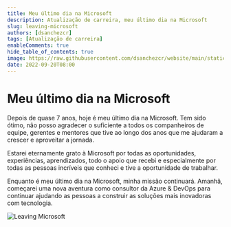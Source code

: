 ```yaml
---
title: Meu último dia na Microsoft
description: Atualização de carreira, meu último dia na Microsoft
slug: leaving-microsoft
authors: [dsanchezcr]
tags: [Atualização de carreira]
enableComments: true
hide_table_of_contents: true
image: https://raw.githubusercontent.com/dsanchezcr/website/main/static/img/LeavingMS.jpg
date: 2022-09-20T08:00
---
```

# Meu último dia na Microsoft

Depois de quase 7 anos, hoje é meu último dia na Microsoft. Tem sido ótimo, não posso agradecer o suficiente a todos os companheiros de equipe, gerentes e mentores que tive ao longo dos anos que me ajudaram a crescer e aproveitar a jornada.
<!--truncate-->
Estarei eternamente grato à Microsoft por todas as oportunidades, experiências, aprendizados, todo o apoio que recebi e especialmente por todas as pessoas incríveis que conheci e tive a oportunidade de trabalhar.

Enquanto é meu último dia na Microsoft, minha missão continuará. Amanhã, começarei uma nova aventura como consultor da Azure & DevOps para continuar ajudando as pessoas a construir as soluções mais inovadoras com tecnologia.

![Leaving Microsoft](pathname:///img/LeavingMS.jpg)